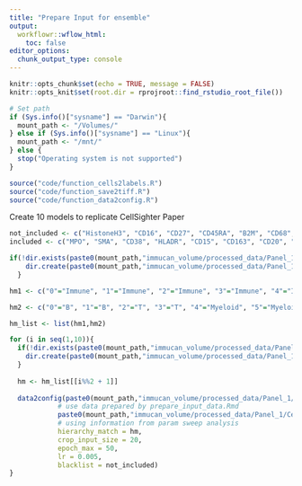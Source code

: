 ```yaml
---
title: "Prepare Input for ensemble"
output:
  workflowr::wflow_html:
    toc: false
editor_options:
  chunk_output_type: console
---
```


```r
knitr::opts_chunk$set(echo = TRUE, message = FALSE)
knitr::opts_knit$set(root.dir = rprojroot::find_rstudio_root_file())

# Set path
if (Sys.info()["sysname"] == "Darwin"){
  mount_path <- "/Volumes/"
} else if (Sys.info()["sysname"] == "Linux"){
  mount_path <- "/mnt/"
} else {
  stop("Operating system is not supported")
}
```

```r
source("code/function_cells2labels.R")
source("code/function_save2tiff.R")
source("code/function_data2config.R")
```


Create 10 models to replicate CellSighter Paper
```r
not_included <- c("HistoneH3", "CD16", "CD27", "CD45RA", "B2M", "CD68", "Ido1", "LAG3", "PD1", "GrzB", "PDL1", "TCF7", "CD45RO", "ICOS", "CD33", "Ki67", "VISTA", "CD40", "CD14", "CD206", "cleavedPARP", "DNA1", "DNA2")
included <- c("MPO", "SMA", "CD38", "HLADR", "CD15", "CD163", "CD20", "CD3", "CD11c", "PDGFRb", "CD7", "FOXP3", "CD8a", "CarbonicAnhydrase", "CD4", "Ecad", "CD303")

if(!dir.exists(paste0(mount_path,"immucan_volume/processed_data/Panel_1/CellSighter/Multiclass_sliced"))){
    dir.create(paste0(mount_path,"immucan_volume/processed_data/Panel_1/CellSighter/Multiclass_sliced"))
  }

hm1 <- c("0"="Immune", "1"="Immune", "2"="Immune", "3"="Immune", "4"="Immune", "5"="Immune", "6"="Immune", "7"="Other", "8"="Immune", "9"="Immune", "10"="Immune", "11"="Immune", "12"="Immune", "13"="Other", "-1"="Other")

hm2 <- c("0"="B", "1"="B", "2"="T", "3"="T", "4"="Myeloid", "5"="Myeloid", "6"="Myeloid", "7"="Other", "8"="Myeloid", "9"="T", "10"="Myeloid", "11"="B", "12"="T", "13"="Tumor", "-1"="Other")

hm_list <- list(hm1,hm2)

for (i in seq(1,10)){
  if(!dir.exists(paste0(mount_path,"immucan_volume/processed_data/Panel_1/CellSighter/Multiclass_sliced/Model_",i))){
    dir.create(paste0(mount_path,"immucan_volume/processed_data/Panel_1/CellSighter/Multiclass_sliced/Model_",i))
  }
  
  hm <- hm_list[[i%%2 + 1]]
  
  data2config(paste0(mount_path,"immucan_volume/processed_data/Panel_1/CellSighter/Multiclass_sliced/Model_",i,"/"),
            # use data prepared by prepare_input_data.Rmd
            paste0(mount_path,"immucan_volume/processed_data/Panel_1/CellSighter/Input/"),
            # using information from param sweep analysis
            hierarchy_match = hm,
            crop_input_size = 20,
            epoch_max = 50,
            lr = 0.005,
            blacklist = not_included)
}

```
